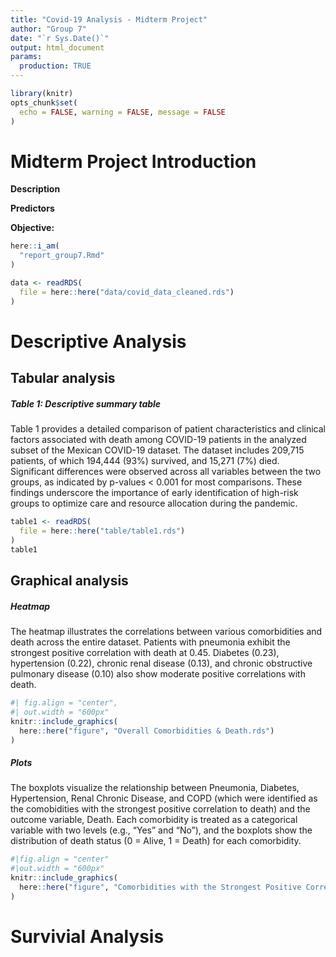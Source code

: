 ```yaml
---
title: "Covid-19 Analysis - Midterm Project"
author: "Group 7"
date: "`r Sys.Date()`"
output: html_document
params:
  production: TRUE
---
```


```r
library(knitr)
opts_chunk$set(
  echo = FALSE, warning = FALSE, message = FALSE
)
```


# Midterm Project Introduction

**Description**

**Predictors**
  
**Objective:**

```r
here::i_am(
  "report_group7.Rmd"
)
```


```r
data <- readRDS(
  file = here::here("data/covid_data_cleaned.rds")
)

```

# Descriptive Analysis

## Tabular analysis

##### Table 1: Descriptive summary table

Table 1 provides a detailed comparison of patient characteristics and clinical factors associated with death among COVID-19 patients in the analyzed subset of the Mexican COVID-19 dataset. The dataset includes 209,715 patients, of which 194,444 (93%) survived, and 15,271 (7%) died. Significant differences were observed across all variables between the two groups, as indicated by p-values < 0.001 for most comparisons. These findings underscore the importance of early identification of high-risk groups to optimize care and resource allocation during the pandemic.

```r
table1 <- readRDS(
  file = here::here("table/table1.rds")
)
table1
```

## Graphical analysis

##### Heatmap

The heatmap illustrates the correlations between various comorbidities and death across the entire dataset. Patients with pneumonia exhibit the strongest positive correlation with death at 0.45. Diabetes (0.23), hypertension (0.22), chronic renal disease (0.13), and chronic obstructive pulmonary disease (0.10) also show moderate positive correlations with death.

```r
#| fig.align = "center",
#| out.width = "600px"
knitr::include_graphics(
  here::here("figure", "Overall Comorbidities & Death.rds") 
)

```

##### Plots

The boxplots visualize the relationship between Pneumonia, Diabetes, Hypertension, Renal Chronic Disease, and COPD (which were identified as the comobidities with the strongest positive correlation to death) and the outcome variable, Death. Each comorbidity is treated as a categorical variable with two levels (e.g., "Yes" and "No"), and the boxplots show the distribution of death status (0 = Alive, 1 = Death) for each comorbidity. 


```r
#|fig.align = "center"
#|out.width = "600px"
knitr::include_graphics(
  here::here("figure", "Comorbidities with the Strongest Positive Correlation to Death.rds")
)
```

# Survivial Analysis


